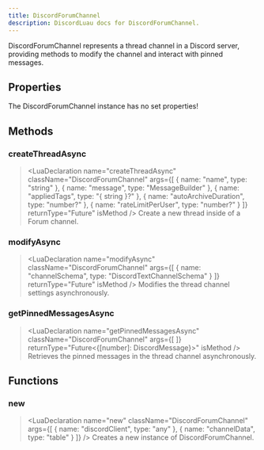 ```yaml
---
title: DiscordForumChannel
description: DiscordLuau docs for DiscordForumChannel.
---
```

[//]: # (This file was automatically compiled through the Generator luau code under this repository)
[//]: # (if you want to edit the documentation of discord-luau, please write changes)
[//]: # (to the discord-luau repository itself, we extract the comments from discord-luau and translate)
[//]: # (them into markdown files that Nextra can interpret!)

[//]: # (----- DOCUMENT IMPORTS ----- )


[//]: # (----- DOCUMENT DESCRIPTION ----- )

DiscordForumChannel represents a thread channel in a Discord server, providing methods to modify the channel and interact with pinned messages.

[//]: # (----- DOCUMENT PROPERTIES ----- )

## Properties

The DiscordForumChannel instance has no set properties!

[//]: # (----- DOCUMENT METHODS ----- )

## Methods

### createThreadAsync

> <LuaDeclaration name="createThreadAsync" className="DiscordForumChannel" args={[ { name: "name", type: "string" }, { name: "message", type: "MessageBuilder" }, { name: "appliedTags", type: "{ string }?" }, { name: "autoArchiveDuration", type: "number?" }, { name: "rateLimitPerUser", type: "number?" } ]} returnType="Future<unknown>" isMethod />
Create a new thread inside of a Forum channel.
### modifyAsync

> <LuaDeclaration name="modifyAsync" className="DiscordForumChannel" args={[ { name: "channelSchema", type: "DiscordTextChannelSchema" } ]} returnType="Future<unknown>" isMethod />
Modifies the thread channel settings asynchronously.
### getPinnedMessagesAsync

> <LuaDeclaration name="getPinnedMessagesAsync" className="DiscordForumChannel" args={[  ]} returnType="Future<{[number]: DiscordMessage}>" isMethod />
Retrieves the pinned messages in the thread channel asynchronously.

[//]: # (----- DOCUMENT FUNCTIONS ----- )

## Functions

### new

> <LuaDeclaration name="new" className="DiscordForumChannel" args={[ { name: "discordClient", type: "any" }, { name: "channelData", type: "table" } ]} />
Creates a new instance of DiscordForumChannel.

